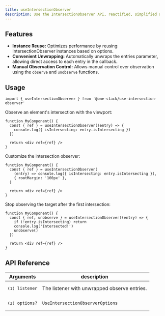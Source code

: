```yaml
---
title: useIntersectionObserver
description: Use the IntersectionObserver API, reactified, simplified and optimized.
---
```


## Features

- **Instance Reuse:** Optimizes performance by reusing IntersectionObserver instances based on options.
- **Convenient Unwrapping:** Automatically unwraps the entries parameter, allowing direct access to each entry in the callback.
- **Manual Observation Control:** Allows manual control over observation using the `observe` and `unobserve` functions.

## Usage

```tsx twoslash include imports
import { useIntersectionObserver } from '@one-stack/use-intersection-observer'
```

Observe an element's intersection with the viewport:

```tsx
function MyComponent() {
  const { ref } = useIntersectionObserver((entry) => {
    console.log({ isIntersecting: entry.isIntersecting })
  })

  return <div ref={ref} />
}
```

Customize the intersection observer:

```tsx
function MyComponent() {
  const { ref } = useIntersectionObserver(
    (entry) => console.log({ isIntersecting: entry.isIntersecting }),
    { rootMargin: '100px' },
  )

  return <div ref={ref} />
}
```

Stop observing the target after the first intersection:

```tsx
function MyComponent() {
  const { ref, unobserve } = useIntersectionObserver((entry) => {
    if (!entry.isIntersecting) return
    console.log('Intersected!')
    unobserve()
  })

  return <div ref={ref} />
}
```

## API Reference

| Arguments                            | description                                  |
| ------------------------------------ | -------------------------------------------- |
| <pre>(1) <Code>listener</Code></pre> | The listener with unwrapped observe entries. |
| <pre>(2) <Code>options?</Code></pre> | `UseIntersectionObserverOptions`             |

<AutoTypeTable
  name="UseIntersectionObserverOptions"
  description="Options for the useIntersectionObserver hook."
  path="packages/use-intersection-observer/src/index.ts"
/>

<AutoTypeTable
  name="UseIntersectionObserverReturn"
  description="Return value for the useIntersectionObserver hook."
  path="packages/use-intersection-observer/src/index.ts"
/>
